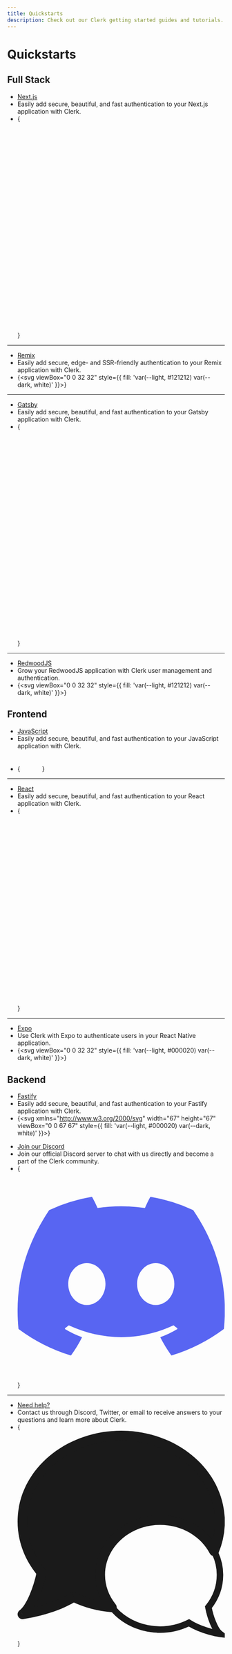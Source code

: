 ```yaml
---
title: Quickstarts
description: Check out our Clerk getting started guides and tutorials.
---
```


# Quickstarts

## Full Stack

<Cards>

- [Next.js](/docs/quickstarts/nextjs)
- Easily add secure, beautiful, and fast authentication to your Next.js application with Clerk.
- {<svg viewBox="0 0 180 180"><mask height="180" id=":r8:mask0_408_134" maskUnits="userSpaceOnUse" width="180" x="0" y="0" style={{maskType:'alpha'}}><circle cx="90" cy="90" style={{ fill: 'var(--light, black) var(--dark, white)' }} r="90"/></mask><g mask="url(#:r8:mask0_408_134)"><circle cx="90" cy="90" style={{ fill: 'var(--light, black) var(--dark, white)' }} r="90"/><path d="M149.508 157.52L69.142 54H54V125.97H66.1136V69.3836L139.999 164.845C143.333 162.614 146.509 160.165 149.508 157.52Z" fill="url(#:r8:paint0_linear_408_134)"/><rect fill="url(#:r8:paint1_linear_408_134)" height="72" width="12" x="115" y="54"/></g><defs><linearGradient gradientUnits="userSpaceOnUse" id=":r8:paint0_linear_408_134" x1="109" x2="144.5" y1="116.5" y2="160.5"><stop style={{ stopColor: 'var(--light, white) var(--dark, black)' }} /><stop offset="1" style={{ stopColor: 'var(--light, white) var(--dark, black)' }} stopOpacity="0"/></linearGradient><linearGradient gradientUnits="userSpaceOnUse" id=":r8:paint1_linear_408_134" x1="121" x2="120.799" y1="54" y2="106.875"><stop style={{ stopColor: 'var(--light, white) var(--dark, black)' }} /><stop offset="1" style={{ stopColor: 'var(--light, white) var(--dark, black)' }} stopOpacity="0"/></linearGradient></defs></svg>}

---

- [Remix](/docs/quickstarts/remix)
- Easily add secure, edge- and SSR-friendly authentication to your Remix application with Clerk.
- {<svg viewBox="0 0 32 32" style={{ fill: 'var(--light, #121212) var(--dark, white)' }}><path fillRule="evenodd" d="M27.267 24.297c.26 3.4.26 4.994.26 6.734h-7.744c0-.379.007-.726.013-1.077.021-1.093.043-2.233-.131-4.534-.23-3.37-1.659-4.118-4.285-4.118H3.2v-6.13h12.55c3.317 0 4.976-1.026 4.976-3.74 0-2.387-1.66-3.833-4.976-3.833H3.199V1.6h13.932c7.51 0 11.242 3.603 11.242 9.36 0 4.305-2.626 7.113-6.174 7.58 2.995.609 4.746 2.34 5.068 5.757Z" clipRule="evenodd"/><path d="M3.2 31.031v-4.57h8.188c1.368 0 1.665 1.03 1.665 1.645v2.925H3.199Z"/></svg>}

---

- [Gatsby](/docs/quickstarts/gatsby)
- Easily add secure, beautiful, and fast authentication to your Gatsby application with Clerk.
- {<svg viewBox="0 0 32 32" fill="none"><path style={{ fill: 'var(--light, #121212) var(--dark, white)' }} d="M16 0C7.2 0 0 7.2 0 16s7.2 16 16 16 16-7.2 16-16S24.8 0 16 0Zm0 3.428c4.228 0 7.887 2.057 10.172 5.144l-1.715 1.487C22.515 7.429 19.428 5.715 16 5.715c-4.457 0-8.228 2.857-9.715 6.857l13.143 13.143c3.315-1.143 5.83-4 6.63-7.43h-5.486V16h8c0 5.943-4.23 10.97-9.83 12.227L3.774 13.259C5.03 7.657 10.057 3.427 16 3.427v.001Zm-12.572 12.8 12.459 12.344c-3.2-.115-6.402-1.257-8.802-3.657-2.4-2.4-3.657-5.602-3.657-8.687Z"/></svg>}

---

- [RedwoodJS](/docs/references/redwood/overview)
- Grow your RedwoodJS application with Clerk user management and authentication.
- {<svg viewBox="0 0 32 32" style={{ fill: 'var(--light, #121212) var(--dark, white)' }}><path d="m9.317 4.627 6.214 4.241c.14.094.304.144.472.148a.845.845 0 0 0 .472-.148l6.218-4.256a.85.85 0 0 0-.118-1.449L16.36.087a.853.853 0 0 0-.746 0L9.42 3.163a.848.848 0 0 0-.104 1.464Zm8.796 5.572a.86.86 0 0 0 .368.704l4.982 3.404a.837.837 0 0 0 1.034-.067l4.179-3.737a.849.849 0 0 0-.037-1.297l-3.99-3.191a.847.847 0 0 0-1.001-.039L18.483 9.51a.859.859 0 0 0-.37.689ZM5.725 14.831a.853.853 0 0 1 .148 1.092.834.834 0 0 1-.29.272L2.61 17.978a.84.84 0 0 1-.957-.066.853.853 0 0 1-.28-.924l1.1-3.461a.84.84 0 0 1 1.364-.375l1.89 1.679Zm16.134.361-5.378-3.68a.845.845 0 0 0-.944 0l-5.377 3.68a.861.861 0 0 0-.368.647.885.885 0 0 0 .283.695l5.373 4.806a.847.847 0 0 0 1.123 0l5.373-4.806a.861.861 0 0 0-.085-1.342Zm-14.344-.95L3.34 10.504a.864.864 0 0 1-.284-.67.835.835 0 0 1 .316-.642l3.99-3.209a.855.855 0 0 1 1.005-.039l5.16 3.534a.852.852 0 0 1 0 1.426l-4.976 3.404a.844.844 0 0 1-1.037-.066Zm21.43 5.368-4.25-2.544a.837.837 0 0 0-.991.094l-5.193 4.636a.858.858 0 0 0-.097 1.172c.09.113.208.2.342.255l7.205 2.92a.846.846 0 0 0 1.087-.443l2.233-5.002a.854.854 0 0 0-.336-1.088Zm.59-6.082 1.1 3.462h-.01a.847.847 0 0 1-1.236.989l-2.978-1.783a.831.831 0 0 1-.407-.646.842.842 0 0 1 .279-.718l1.888-1.682a.841.841 0 0 1 1.364.378Zm-15.76 9.048a.849.849 0 0 0-.27-.78L8.312 17.16a.836.836 0 0 0-.992-.094L3.07 19.61a.864.864 0 0 0-.34 1.084l2.238 5.002a.843.843 0 0 0 1.085.443l7.2-2.92a.849.849 0 0 0 .522-.643Zm2.549 1.427 5.779 2.34a.85.85 0 0 1 .509.695.847.847 0 0 1-.359.794L16.47 31.85A.833.833 0 0 1 16 32a.853.853 0 0 1-.472-.152l-5.779-4.017a.847.847 0 0 1 .165-1.49l5.779-2.34c.203-.08.43-.08.632.002Z"/></svg>}

</Cards>

## Frontend

<Cards>

- [JavaScript](/docs/quickstarts/javascript)
- Easily add secure, beautiful, and fast authentication to your JavaScript application with Clerk.
- {<svg xmlns="http://www.w3.org/2000/svg" width="51" height="50" viewBox="0 0 51 50" fill="none"><g clip-path="url(#clip0_24086_201244)"><path d="M50.7656 0H0.765625V50H50.7656V0Z" style={{ fill: 'var(--light, #121212) var(--dark, white)' }}/><path d="M34.3519 39.0627C35.3591 40.7072 36.6694 41.9159 38.9868 41.9159C40.9337 41.9159 42.1773 40.9429 42.1773 39.5984C42.1773 37.9873 40.8995 37.4167 38.7567 36.4794L37.5821 35.9754C34.1916 34.531 31.9392 32.7214 31.9392 28.896C31.9392 25.3722 34.6241 22.6897 38.8202 22.6897C41.8075 22.6897 43.9551 23.7294 45.5027 26.4516L41.844 28.8008C41.0384 27.3564 40.1694 26.7873 38.8202 26.7873C37.444 26.7873 36.5718 27.6603 36.5718 28.8008C36.5718 30.2103 37.4448 30.781 39.4606 31.654L40.6352 32.1572C44.6273 33.8691 46.8813 35.6143 46.8813 39.5381C46.8813 43.7683 43.5583 46.0857 39.0956 46.0857C34.7321 46.0857 31.913 44.0064 30.5337 41.281L34.3519 39.0627ZM17.7543 39.4699C18.4924 40.7794 19.1638 41.8865 20.7781 41.8865C22.3218 41.8865 23.2956 41.2825 23.2956 38.9341V22.9579H27.994V38.9976C27.994 43.8627 25.1416 46.077 20.9781 46.077C17.2162 46.077 15.0376 44.1302 13.9297 41.7853L17.7543 39.4699Z" style={{ fill: 'var(--light, white) var(--dark, #121212)' }}/></g><defs><clipPath id="clip0_24086_201244"><rect width="50" height="50" /></clipPath></defs></svg>}

---

- [React](/docs/quickstarts/react)
- Easily add secure, beautiful, and fast authentication to your React application with Clerk.
- {<svg viewBox="0 0 22 20" fill="none"><path style={{ stroke: 'var(--light, #121212) var(--dark, white)' }} d="M11 11.91a2 2 0 1 0 0-4 2 2 0 0 0 0 4Z"/><path style={{ stroke: 'var(--light, #121212) var(--dark, white)' }} d="M11 14.41c5.523 0 10-2.014 10-4.5 0-2.485-4.477-4.5-10-4.5S1 7.425 1 9.91c0 2.486 4.477 4.5 10 4.5Z"/><path style={{ stroke: 'var(--light, #121212) var(--dark, white)' }} d="M7.102 12.16c2.762 4.783 6.745 7.653 8.897 6.41 2.153-1.242 1.659-6.127-1.103-10.91C12.136 2.877 8.152.007 6 1.25 3.847 2.493 4.341 7.377 7.102 12.16Z"/><path style={{ stroke: 'var(--light, #121212) var(--dark, white)' }} d="M7.102 7.66C4.341 12.443 3.847 17.328 6 18.57c2.153 1.243 6.136-1.627 8.898-6.41 2.76-4.783 3.255-9.667 1.102-10.91C13.847.007 9.864 2.877 7.102 7.66Z"/></svg>}

---

- [Expo](/docs/quickstarts/expo)
- Use Clerk with Expo to authenticate users in your React Native application.
- {<svg viewBox="0 0 32 32" style={{ fill: 'var(--light, #000020) var(--dark, white)' }}><path d="M0 26.778c.057.707.307 1.417.957 2.37.774 1.133 2.102 1.754 3.071.757.653-.674 7.725-13.035 11.133-17.72a1.016 1.016 0 0 1 1.664 0c3.408 4.685 10.48 17.046 11.134 17.72.969.997 2.297.376 3.07-.756.76-1.114.971-1.894.971-2.728 0-.568-11.013-21.064-12.123-22.77-1.066-1.64-1.392-1.998-3.196-2.057h-1.376c-1.804.059-2.129.415-3.197 2.056C11.023 5.32.44 25.01 0 26.36v.418Z"/></svg>}

</Cards>

## Backend

<Cards>

- [Fastify](/docs/quickstarts/fastify)
- Easily add secure, beautiful, and fast authentication to your Fastify application with Clerk.
- {<svg xmlns="http://www.w3.org/2000/svg" width="67" height="67" viewBox="0 0 67 67" style={{ fill: 'var(--light, #000020) var(--dark, white)' }}><path d="M64.8923 18.1168L67 12.6535L66.9135 12.3157L46.0513 17.8069C48.2763 14.5882 47.5114 12.0059 47.5114 12.0059C47.5114 12.0059 40.8477 16.2604 35.8059 16.1515C30.7698 16.0398 29.1422 14.6998 21.4149 17.1621C13.6875 19.6243 11.5017 27.1842 9.26833 28.8117C7.02383 30.4392 0 35.7267 0 35.7267L0.01675 35.8216L6.35383 33.8004C6.35383 33.8004 4.61742 35.4335 0.924042 40.4167L0.750958 40.2575L0.756542 40.2882C0.756542 40.2882 3.72688 44.8275 6.63858 43.9844C6.97866 43.8773 7.30846 43.74 7.62404 43.574C8.79375 44.2273 10.3236 44.8666 12.0125 45.0397C12.0125 45.0397 10.868 43.7136 9.91321 42.2005L10.5776 41.7706L12.9924 42.6584L12.7244 40.3915C12.7328 40.3831 12.7412 40.3832 12.7468 40.3748L15.1169 41.243L14.8238 39.1827C15.1186 39.0262 15.4184 38.8791 15.7227 38.7417L18.1933 29.4035L28.4164 22.4327L27.604 24.479C25.5354 29.5766 21.6438 30.777 21.6438 30.777L20.019 31.3912C18.8103 32.8205 18.305 33.1695 17.8862 37.96C18.8577 37.7143 19.7901 37.6613 20.6332 37.8818C24.9994 39.0571 26.5153 44.3222 25.3372 45.7739C25.0468 46.1368 24.3433 46.7621 23.4584 47.4963H21.6913L21.6689 48.9312L21.4875 49.0736H19.6868L19.6617 50.4806L19.1871 50.8351C17.4926 50.8659 15.3542 49.3891 15.3542 49.3891C15.3542 50.7319 16.4736 52.8089 16.4736 52.8089L16.669 52.7139L16.4988 52.8396C16.4988 52.8396 21.0352 55.8629 23.8855 54.7407C26.4259 53.7469 32.9947 48.5627 38.6702 46.1061L55.8389 41.5836L58.103 35.7211L45.0156 39.1688V33.8953L60.3698 29.853L62.6338 23.9905L45.0184 28.6302V23.3568L64.8923 18.1168ZM33.7289 29.2835L37.802 28.2115L37.8578 28.4181L36.5876 31.7094L32.3638 32.8205L33.7289 29.2835ZM35.1331 36.3352L30.9121 37.4463L32.2773 33.9121L36.3503 32.8373L36.4061 33.0439L35.1331 36.3352ZM40.6355 35.1516L36.4117 36.2626L37.7796 32.7284L41.8527 31.6536L41.9085 31.8574L40.6355 35.1516Z"/></svg>}

</Cards>

<Cards variant="cta" level={2}>

- [Join our Discord](/discord 'Join Discord')
- Join our official Discord server to chat with us directly and become a part of the Clerk community.
- {<svg viewBox="0 0 32 32" fill="none"><path fill="#5865F2" d="M27.09 5.826a26.387 26.387 0 0 0-6.514-2.02.099.099 0 0 0-.105.05c-.281.5-.593 1.153-.81 1.666a24.359 24.359 0 0 0-7.317 0 16.853 16.853 0 0 0-.823-1.666.103.103 0 0 0-.105-.05 26.315 26.315 0 0 0-6.513 2.02.093.093 0 0 0-.043.037C.71 12.061-.425 18.107.132 24.077a.11.11 0 0 0 .042.075 26.534 26.534 0 0 0 7.99 4.04.104.104 0 0 0 .113-.038 18.986 18.986 0 0 0 1.634-2.659.1.1 0 0 0-.055-.14c-.87-.33-1.7-.733-2.496-1.19a.104.104 0 0 1-.05-.083.102.102 0 0 1 .04-.088c.167-.125.335-.256.495-.388a.099.099 0 0 1 .104-.014c5.237 2.39 10.906 2.39 16.081 0a.098.098 0 0 1 .105.013c.16.131.328.264.497.39a.102.102 0 0 1-.009.17c-.797.465-1.632.863-2.497 1.188a.1.1 0 0 0-.059.06.102.102 0 0 0 .005.082c.48.931 1.03 1.817 1.633 2.658a.1.1 0 0 0 .113.038 26.453 26.453 0 0 0 8.002-4.04.104.104 0 0 0 .042-.073c.668-6.902-1.117-12.898-4.731-18.214a.08.08 0 0 0-.042-.038ZM10.692 20.442c-1.576 0-2.876-1.448-2.876-3.226 0-1.777 1.274-3.225 2.877-3.225 1.614 0 2.9 1.46 2.875 3.225 0 1.778-1.274 3.226-2.876 3.226Zm10.633 0c-1.576 0-2.875-1.448-2.875-3.226 0-1.777 1.273-3.225 2.875-3.225 1.615 0 2.901 1.46 2.876 3.225 0 1.778-1.261 3.226-2.876 3.226Z"/></svg>}

---

- [Need help?](/support 'Get help')
- Contact us through Discord, Twitter, or email to receive answers to your questions and learn more about Clerk.
- {<svg viewBox="0 0 32 32" fill="none"><path stroke="currentColor" strokeLinecap="round" strokeLinejoin="round" strokeWidth="1.5" d="M22 30.603c-5.109 0-9.25-3.773-9.25-8.427 0-4.653 4.141-8.426 9.25-8.426s9.25 3.773 9.25 8.426c0 1.864-.664 3.587-1.789 4.982.28 1.476.996 3.488 1.789 4.092 0 0-2.735-.379-4.79-1.69A9.923 9.923 0 0 1 22 30.604Z"/><path fill="currentColor" fillOpacity=".15" fillRule="evenodd" d="M14.55 27.172c-1.131-1.398-1.8-3.125-1.8-4.996 0-4.653 4.141-8.426 9.25-8.426 3.67 0 6.84 1.947 8.335 4.768.592-1.412.915-2.937.915-4.527C31.25 6.678 24.422.75 16 .75S.75 6.678.75 13.99c0 2.93 1.095 5.636 2.95 7.829-.462 2.319-1.643 5.481-2.95 6.43 0 0 4.511-.595 7.9-2.654a16.853 16.853 0 0 0 5.9 1.577Z" clipRule="evenodd"/><path fill="currentColor" d="m14.55 27.172-.06.748a.75.75 0 0 0 .643-1.22l-.582.472Zm15.785-8.654-.663.351a.75.75 0 0 0 1.355-.06l-.692-.29ZM3.7 21.818l.736.147a.75.75 0 0 0-.163-.63l-.573.484ZM.75 28.25l-.44-.607a.75.75 0 0 0 .538 1.35L.75 28.25Zm7.9-2.655.323-.677a.75.75 0 0 0-.713.036l.39.64Zm6.483 1.106c-1.031-1.275-1.633-2.838-1.633-4.525H12c0 2.055.736 3.947 1.967 5.468l1.166-.943ZM13.5 22.176c0-4.175 3.738-7.676 8.5-7.676V13c-5.456 0-10 4.044-10 9.176h1.5ZM22 14.5c3.408 0 6.315 1.807 7.672 4.37l1.326-.703C29.366 15.087 25.93 13 22 13v1.5Zm9.027 4.308A12.42 12.42 0 0 0 32 13.991h-1.5a10.92 10.92 0 0 1-.857 4.237l1.384.58ZM32 13.991C32 6.168 24.734 0 16 0v1.5c8.111 0 14.5 5.688 14.5 12.49H32ZM16 0C7.266 0 0 6.168 0 13.99h1.5C1.5 7.189 7.889 1.5 16 1.5V0ZM0 13.99c0 3.123 1.169 5.998 3.127 8.313l1.145-.969c-1.75-2.07-2.772-4.608-2.772-7.343H0Zm2.964 7.682a18.779 18.779 0 0 1-1.111 3.58C1.34 26.438.785 27.296.309 27.641l.882 1.215c.831-.604 1.519-1.802 2.04-3.013.538-1.25.963-2.671 1.204-3.879l-1.471-.293ZM.75 28.25l.098.743h.006l.011-.002a21.578 21.578 0 0 0 .201-.03 27.929 27.929 0 0 0 2.553-.541c1.584-.415 3.637-1.101 5.42-2.185l-.78-1.281c-1.605.976-3.501 1.617-5.02 2.015a26.447 26.447 0 0 1-2.404.51 11.662 11.662 0 0 1-.174.026l-.008.001H.652l.098.744Zm7.576-1.979a17.604 17.604 0 0 0 6.163 1.649l.123-1.495a16.104 16.104 0 0 1-5.639-1.507l-.647 1.353Z"/></svg>}

</Cards>
